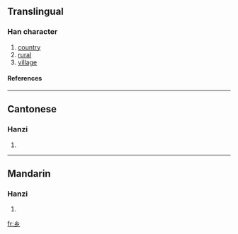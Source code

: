 {{see|鄉|鄕}}<!-- may be replaced by zh-forms -->

==Translingual==
===Han character===
{{Han char|rad=幺|as=00|sn=3|four=|canj=女女竹 (VVH)}}
# [[country]]
# [[rural]]
# [[village]]
====References====
{{Han ref|kx=0084.051|hdz=10051.050|uh=4E61|ud=20065}}
----

==Cantonese==
===Hanzi===
{{yue-hanzi|jyut=|y=heung1}}
# {{defn|Cantonese}}
----
==Mandarin==
===Hanzi===
{{cmn-hanzi|tra=鄉|pin=[[xiāng]] (xiang1)|wg=hsiang<sup>1</sup>}}
# {{defn|Mandarin}}




[[fr:乡]]